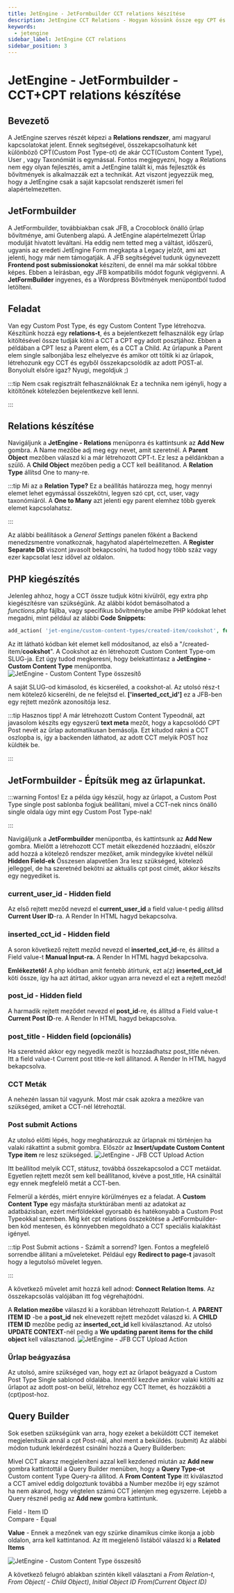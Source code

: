 ```yaml
---
title: JetEngine - JetFormbuilder CCT relations készítése 
description: JetEngine CCT Relations - Hogyan kössünk össze egy CPT és egy CCT a JetFormbuilder segítségével
keywords:
  - jetengine
sidebar_label: JetEngine CCT relations
sidebar_position: 3
---
```



# JetEngine - JetFormbuilder - CCT+CPT relations készítése

## Bevezető

A JetEngine szerves részét képezi a **Relations rendszer**, ami  magyarul kapcsolatokat jelent. Ennek segítségével, összekapcsolhatunk két különböző CPT(Custom Post Type-ot)
de akár CCT(Custom Content Type), User , vagy Taxonómiát is egymással. Fontos megjegyezni, hogy a Relations nem egy olyan fejlesztés, amit a JetEngine talált ki, más fejlesztők
és bővítmények is alkalmazzák ezt a technikát. Azt viszont jegyezzük meg, hogy a JetEngine csak a saját kapcsolat rendszerét ismeri fel alapértelmezetten.

## JetFormbuilder

A JetFormbuilder, továbbiakban csak JFB, a Crocoblock önálló űrlap bővítménye, ami Gutenberg alapú. A JetEngine alapértelmezett Űrlap modulját hivatott leváltani.
Ha eddig nem tetted meg a váltást, időszerű, ugyanis az eredeti JetEngine Form megkapta a Legacy jelzőt, ami azt jelenti, hogy már nem támogatják. A JFB segítségével
tudunk úgynevezett **Frontend post submissionokat** készíteni, de ennél ma már sokkal többre képes. Ebben a leírásban, egy JFB kompatibilis módot fogunk végigvenni.
A **JetFormBuilder** ingyenes, és a Wordpress Bővítmények menüpontból tudod letölteni.

<WPEmbed url="jetformbuilder" />


## Feladat

Van egy Custom Post Type, és egy Custom Content Type létrehozva. Készítünk hozzá egy **relations-t**, és a bejelentkezett felhasználók egy űrlap kitöltésével össze 
tudják kötni a CCT a CPT egy adott posztjához. Ebben a példában a CPT lesz a Parent elem, és a CCT a Child. Az űrlapunk a Parent elem single salbonjába lesz elhelyezve
és amikor ott töltik ki az űrlapok, létrehozunk egy CCT és egyből összekapcsolódik az adott POST-al. Bonyolult elsőre igaz? Nyugi, megoldjuk ;)

:::tip Nem csak regisztrált felhasználóknak
Ez a technika nem igényli, hogy a kitöltőnek kötelezően bejelentkezve kell lenni.

:::

## Relations készítése

Navigáljunk a **JetEngine - Relations** menüponra és kattintsunk az **Add New** gombra. A Name mezőbe adj meg egy nevet, amit szeretnél. A **Parent Object** mezőben
válaszd ki a már létrehozott CPT-t. Ez lesz a példánkban a szülő. A **Child Object** mezőben pedig a CCT kell beállítanod. A **Relation Type** állítsd One to many-re.

:::tip Mi az a **Relation Type?**
Ez a beállítás határozza meg, hogy mennyi elemet lehet egymással összekötni, legyen szó cpt, cct, user, vagy taxonómiáról. A **One to Many** azt jelenti
egy parent elemhez több gyerek elemet kapcsolahatsz. 

:::

Az alábbi beállítások a *General Settings* panelen főként a Backend menedzsmentre vonatkoznak, hagyhatod alapértelmezetten. A **Register Separate DB** viszont javasolt bekapcsolni, ha 
tudod hogy több száz vagy ezer kapcsolat lesz idővel az oldalon.

## PHP kiegészítés

Jelenleg ahhoz, hogy a CCT össze tudjuk kötni kívülről, egy extra php kiegészítésre van szükségünk. Az alábbi kódot bemásolhatod a *functions.php* fájlba, 
vagy specifikus bővítménybe amibe PHP kódokat lehet megadni, mint például az alábbi **Code Snippets:**

<WPEmbed url="code-snippets" />

```php
add_action( 'jet-engine/custom-content-types/created-item/cookshot', function ( $item, $item_id, $item_handler ) {  jet_form_builder()->form_handler->action_handler->request_data['inserted_cct_id'] = $item_id; }, 10, 3 ); 
```

Az itt látható kódban két elemet kell módosítanod, az első a "/created-item/**cookshot**". A Cookshot az én létrehozott Custom Content Type-om SLUG-ja. Ezt úgy tudod 
megkeresni, hogy belekattintasz a **JetEngine - Custom Content Type** menüpontba.
<BrowserWindow url="https://peldaweboldal.hu">
  <img src="/img/jetengine-cct-slug.png" alt="JetEngine - Custom Content Type összesítő"></img>
</BrowserWindow>

A saját SLUG-od kimásolod, és kicseréled, a cookshot-al. Az utolsó rész-t nem kötelező kicserélni, de ne felejtsd el. **['inserted_cct_id']** ez a JFB-ben
egy rejtett mezőnk azonosítója lesz.

:::tip Hasznos tipp!
A már létrehozott Custom Content Typeodnál, azt javasolom készíts egy egyszerű **text meta** mezőt, hogy a kapcsolódó CPT Post nevét az űrlap automatikusan
bemásolja. Ezt kitudod rakni a CCT oszlopba is, így a backenden láthatod, az adott CCT melyik POST hoz küldték be.

:::

## JetFormbuilder - Építsük meg az űrlapunkat.

:::warning Fontos! 
Ez a példa úgy készül, hogy az űrlapot, a Custom Post Type single post sablonba fogjuk beállítani, mivel a CCT-nek nincs önálló single oldala úgy mint egy Custom Post Type-nak!

:::

Navigáljunk a **JetFormbuilder** menüpontba, és kattintsunk az **Add New** gombra. Mielőtt a létrehozott CCT metáit elkezdenéd hozzáadni, először add hozzá a kötelező 
rendszer mezőket, amik mindegyike kivétel nélkül **Hidden Field-ek** Összesen alapvetően 3ra lesz szükséged, kötelező jelleggel, de ha szeretnéd bekötni az aktuális
cpt post címét, akkor készíts egy negyediket is.

### current_user_id - Hidden field
Az első rejtett meződ nevezd el **current_user_id** a field value-t pedig állítsd **Current User ID**-ra. A Render In HTML hagyd bekapcsolva.

### inserted_cct_id - Hidden field
A soron következő rejtett meződ nevezd el **inserted_cct_id**-re, és állítsd a Field value-t **Manual Input-ra.** A Render In HTML hagyd bekapcsolva.

**Emlékeztető!**
A php kódban amit fentebb átírtunk, ezt a(z) **inserted_cct_id** köti össze, így ha azt átírtad, akkor ugyan arra nevezd el ezt a rejtett meződ!

### post_id - Hidden field
A harmadik rejtett meződet nevezd el **post_id**-re, és állítsd a Field value-t **Current Post ID**-re. A Render In HTML hagyd bekapcsolva.

### post_title - Hidden field (opcionális)
Ha szeretnéd akkor egy negyedik mezőt is hozzáadhatsz post_title néven. Itt a field value-t Current post title-re kell állítanod. A Render In HTML hagyd bekapcsolva.

### CCT Meták
A nehezén lassan túl vagyunk. Most már csak azokra a mezőkre van szükséged, amiket a CCT-nél létrehoztál.

### Post submit Actions
Az utolsó előtti lépés, hogy meghatározzuk az űrlapnak mi történjen ha valaki rákattint a submit gombra. Először az **Insert/update Custom Content Type item** re lesz szükséged.
<BrowserWindow url="https://peldaweboldal.hu">
  <img src="/img/cct-jfb-action1.png" alt="JetEngine - JFB CCT Upload Action"></img>
</BrowserWindow>  

Itt beállítod melyik CCT, státusz, továbbá összekapcsolod a CCT metáidat. Egyetlen rejtett mezőt sem kell beállítanod, kivéve a post_title, HA csináltál egy ennek megfelelő
metát a CCT-ben.

Felmerül a kérdés, miért ennyire körülményes ez a feladat. A **Custom Content Type** egy másfajta sturktúrában menti az adatokat az adatbázisban, ezért
mérföldekkel gyorsabb és hatékonyabb a Custom Post Typeokkal szemben. Míg két cpt relations összekötése a JetFormbuilder-ben kód mentesen, és könnyebben megoldható
a CCT speciális kialakítást igényel.

:::tip Post Submit actions - Számít a sorrend?
Igen. Fontos a megfelelő sorrendbe állítani a műveleteket. Például egy **Redirect to page-t** javasolt hogy a legutolsó művelet legyen.

:::

A következő művelet amit hozzá kell adnod: **Connect Relation Items**. Az összekapcsolás valójában itt fog végrehajtódni. 

A **Relation mezőbe**
válaszd ki a korábban létrehozott Relation-t. A **PARENT ITEM ID** -be a **post_id** nek elnevezett rejtett meződet válaszd ki.
A **CHILD ITEM ID** mezőbe pedig az **inserted_cct_id** kell kiválasztanod. Az utolsó **UPDATE CONTEXT**-nél pedig a **We updating parent items for the child object** kell választanod.
<BrowserWindow url="https://peldaweboldal.hu">
  <img src="/img/cct-jfb-action2.png" alt="JetEngine - JFB CCT Upload Action"></img>
</BrowserWindow>  

### Űrlap beágyazása
Az utolsó, amire szükséged van, hogy ezt az űrlapot beágyazd a Custom Post Type Single sablonod oldalába. Innentől kezdve amikor valaki kitölti az űrlapot 
az adott post-on belül, létrehoz egy CCT Itemet, és hozzáköti a (cpt)post-hoz.

## Query Builder
Sok esetben szükségünk van arra, hogy ezeket a beküldött CCT itemeket megjelenítsük annál a cpt Post-nál, ahol ment a beküldés. (submit)
Az alábbi módon tudunk lekérdezést csinálni hozzá a Query Builderben:  

Mivel CCT akarsz megjeleníteni azzal kell kezdened miután az **Add new** gombra kattintottál a Query Builder menüben, hogy a **Query Type-ot** Custom content Type Query-ra állítod. A **From Content Type** itt kiválasztod a CCT amivel eddig dolgoztunk
továbbá a Number mezőbe írj egy számot ha nem akarod, hogy végtelen számú CCT jelenjen meg egyszerre. Lejebb a Query résznél pedig az **Add new** gombra kattintunk.

Field - Item ID  
Compare - Equal  

**Value** - Ennek a mezőnek van egy szürke dinamikus címke ikonja a jobb oldalon, arra kell kattintanod. Az itt megjelenő
listából válaszd ki a **Related Items**

<BrowserWindow url="https://peldaweboldal.hu">
  <img src="/img/cctrelationsquery.png" alt="JetEngine - Custom Content Type összesítő"></img>
</BrowserWindow>

A következő felugró ablakban szintén kikell választani a *From Relation-t*, *From Object( - Child Object)*, *Initial Object ID From(Current Object ID)*